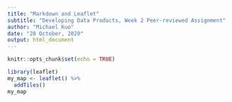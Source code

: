 ```yaml
---
title: "Markdown and Leaflet"
subtitle: "Developing Data Products, Week 2 Peer-reviewed Assignment"
author: "Michael Kuo"
date: "28 October, 2020"
output: html_document
---
```


```r
knitr::opts_chunk$set(echo = TRUE)
```

```r
library(leaflet)
my_map <- leaflet() %>%
  addTiles()
my_map
```